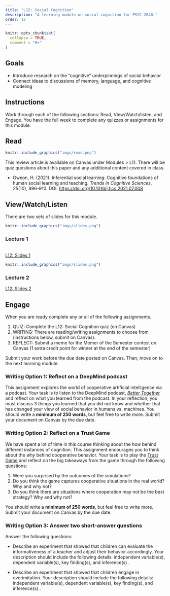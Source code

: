 ```yaml
---
title: "L12: Social Cognition"
description: "A learning module on social cognition for PSYC 2040."
order: 12
---
```


```r
knitr::opts_chunk$set(
  collapse = TRUE,
  comment = "#>"
)
```

## Goals

- Introduce research on the "cognitive" underpinnings of social behavior
- Connect ideas to discussions of memory, language, and cognitive modeling


## Instructions 

Work through each of the following sections: Read, View/Watch/listen, and Engage. You have the full week to complete any quizzes or assignments for this module.

## Read 

:::::{.card .border .border-2 .border-info .mb-3}
:::: {.grid .g-0}
::: {.g-col-3}
:::: {.card-body}

```r
knitr::include_graphics("imgs/read.png")
```

::::
:::

::: {.g-col-9}
:::: {.card-body}

This review article is available on Canvas under Modules > L11. There will be quiz questions about this paper and any additional content covered in class.

- Gweon, H. (2021). Inferential social learning: Cognitive foundations of human social learning and teaching. *Trends in Cognitive Sciences*, *25*(10), 896-910. DOI: [https://doi.org/10.1016/j.tics.2021.07.008](https://doi.org/10.1016/j.tics.2021.07.008)

::::
:::
::::
:::::


## View/Watch/Listen {.mt-5}

There are two sets of slides for this module.

:::::{.card .border .border-2 .border-info .mb-3}
:::: {.grid .g-0}
::: {.g-col-3}
:::: {.card-body}

```r
knitr::include_graphics("imgs/slides.png")
```

::::
:::

::: {.g-col-9}
:::: {.card-body}
### Lecture 1
<br>
<a class="btn btn-outline-info" href="../../slides/L12_social_cognition_1.pdf" role="button" target="_blank">L12: Slides 1</a>
::::
:::
::::
:::::

:::::{.card .border .border-2 .border-info .mb-3}
:::: {.grid .g-0}
::: {.g-col-3}
:::: {.card-body}

```r
knitr::include_graphics("imgs/slides.png")
```



::::
:::

::: {.g-col-9}
:::: {.card-body}
### Lecture 2


<a class="btn btn-outline-info" href="../../slides/L12_social_cognition_2.pdf" role="button" target="_blank">L12: Slides 2</a>

::::
:::
::::
:::::


## Engage {.mt-5}

When you are ready complete any or all of the following assignments.

1. QUIZ: Complete the L12: Social Cognition quiz (on Canvas)
2. WRITING: There are reading/writing assignments to choose from (instructions below, submit on Canvas).
3. REFLECT: Submit a meme for the Memer of the Semester contest on Canvas (1 extra credit point for winner at the end of the semester)

Submit your work before the due date posted on Canvas. Then, move on to the next learning module.

### Writing Option 1: Reflect on a DeepMind podcast 

This assignment explores the world of cooperative artificial intelligence via a podcast. Your task is to listen to the DeepMind podcast, [*Better Together*](https://www.youtube.com/watch?v=j9IOXa-iXKY) and reflect on what you learned from the podcast. In your reflection, you must discuss 3 things you learned that you did not know and whether that has changed your view of social behavior in humans vs. machines. You should write a **minimum of 250 words**, but feel free to write more. Submit your document on Canvas by the due date.

### Writing Option 2: Reflect on a Trust Game 

We have spent a lot of time in this course thinking about the *how* behind different instances of cognition. This assignment encourages you to think about the *why* behind cooperative behavior. Your task is to play the [Trust Game](https://ncase.me/trust/) and reflect on the big takeaways from the game through the following questions:

1. Were you surprised by the outcomes of the simulations?
2. Do you think the game captures cooperative situations in the real world? Why and why not?
3. Do you think there are situations where cooperation may not be the best strategy? Why and why not?

You should write a **minimum of 250 words**, but feel free to write more. Submit your document on Canvas by the due date.

### Writing Option 3: Answer two short-answer questions 

Answer the following questions:

- Describe an experiment that showed that children can evaluate the informativeness of a teacher and adjust their behavior accordingly. Your description should include the following details: independent variable(s), dependent variable(s), key finding(s), and inference(s) .

- Describe an experiment that showed that children engage in overimitation. Your description should include the following details: independent variable(s), dependent variable(s), key finding(s), and inference(s) .
